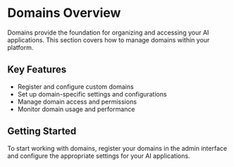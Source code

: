 # Domains Overview

Domains provide the foundation for organizing and accessing your AI applications. This section covers how to manage domains within your platform.

## Key Features

- Register and configure custom domains
- Set up domain-specific settings and configurations
- Manage domain access and permissions
- Monitor domain usage and performance

## Getting Started

To start working with domains, register your domains in the admin interface and configure the appropriate settings for your AI applications.
